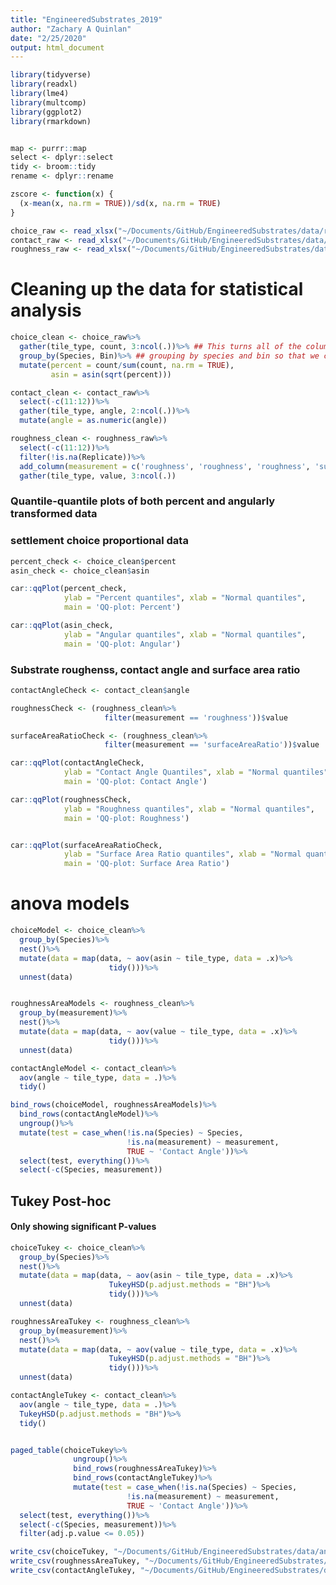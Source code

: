 ```yaml
---
title: "EngineeredSubstrates_2019"
author: "Zachary A Quinlan"
date: "2/25/2020"
output: html_document
---
```

```r
library(tidyverse)
library(readxl)
library(lme4)
library(multcomp)
library(ggplot2)
library(rmarkdown)


map <- purrr::map
select <- dplyr::select
tidy <- broom::tidy
rename <- dplyr::rename

zscore <- function(x) {
  (x-mean(x, na.rm = TRUE))/sd(x, na.rm = TRUE)
}
```

```r
choice_raw <- read_xlsx("~/Documents/GitHub/EngineeredSubstrates/data/raw/choice_cleaned.xlsx")
contact_raw <- read_xlsx("~/Documents/GitHub/EngineeredSubstrates/data/raw/ContactAngle.xlsx")
roughness_raw <- read_xlsx("~/Documents/GitHub/EngineeredSubstrates/data/raw/RoughnessAreaRatio.xlsx")

```

# Cleaning up the data for statistical analysis
```r
choice_clean <- choice_raw%>%
  gather(tile_type, count, 3:ncol(.))%>% ## This turns all of the columns you had into rows
  group_by(Species, Bin)%>% ## grouping by species and bin so that we can calculate percent
  mutate(percent = count/sum(count, na.rm = TRUE),
         asin = asin(sqrt(percent)))

contact_clean <- contact_raw%>%
  select(-c(11:12))%>%
  gather(tile_type, angle, 2:ncol(.))%>%
  mutate(angle = as.numeric(angle))

roughness_clean <- roughness_raw%>%
  select(-c(11:12))%>%
  filter(!is.na(Replicate))%>%
  add_column(measurement = c('roughness', 'roughness', 'roughness', 'surfaceAreaRatio', 'surfaceAreaRatio', 'surfaceAreaRatio'), .before = 1)%>%
  gather(tile_type, value, 3:ncol(.))
```

### Quantile-quantile plots of both percent and angularly transformed data
### settlement choice proportional data
```r
percent_check <- choice_clean$percent
asin_check <- choice_clean$asin

car::qqPlot(percent_check, 
            ylab = "Percent quantiles", xlab = "Normal quantiles",
            main = 'QQ-plot: Percent')

car::qqPlot(asin_check, 
            ylab = "Angular quantiles", xlab = "Normal quantiles",
            main = 'QQ-plot: Angular')

```

### Substrate roughenss, contact angle and surface area ratio
```r
contactAngleCheck <- contact_clean$angle

roughnessCheck <- (roughness_clean%>%
                     filter(measurement == 'roughness'))$value

surfaceAreaRatioCheck <- (roughness_clean%>%
                     filter(measurement == 'surfaceAreaRatio'))$value

car::qqPlot(contactAngleCheck, 
            ylab = "Contact Angle Quantiles", xlab = "Normal quantiles",
            main = 'QQ-plot: Contact Angle')

car::qqPlot(roughnessCheck, 
            ylab = "Roughness quantiles", xlab = "Normal quantiles",
            main = 'QQ-plot: Roughness')


car::qqPlot(surfaceAreaRatioCheck, 
            ylab = "Surface Area Ratio quantiles", xlab = "Normal quantiles",
            main = 'QQ-plot: Surface Area Ratio')

```

# anova models
```r
choiceModel <- choice_clean%>%
  group_by(Species)%>%
  nest()%>%
  mutate(data = map(data, ~ aov(asin ~ tile_type, data = .x)%>%
                      tidy()))%>%
  unnest(data)


roughnessAreaModels <- roughness_clean%>%
  group_by(measurement)%>%
  nest()%>%
  mutate(data = map(data, ~ aov(value ~ tile_type, data = .x)%>%
                      tidy()))%>%
  unnest(data)

contactAngleModel <- contact_clean%>%
  aov(angle ~ tile_type, data = .)%>%
  tidy()

bind_rows(choiceModel, roughnessAreaModels)%>%
  bind_rows(contactAngleModel)%>%
  ungroup()%>%
  mutate(test = case_when(!is.na(Species) ~ Species,
                          !is.na(measurement) ~ measurement,
                          TRUE ~ 'Contact Angle'))%>%
  select(test, everything())%>%
  select(-c(Species, measurement))
```
## Tukey Post-hoc
#### Only showing significant P-values
```r
choiceTukey <- choice_clean%>%
  group_by(Species)%>%
  nest()%>%
  mutate(data = map(data, ~ aov(asin ~ tile_type, data = .x)%>%
                      TukeyHSD(p.adjust.methods = "BH")%>%
                      tidy()))%>%
  unnest(data)

roughnessAreaTukey <- roughness_clean%>%
  group_by(measurement)%>%
  nest()%>%
  mutate(data = map(data, ~ aov(value ~ tile_type, data = .x)%>%
                      TukeyHSD(p.adjust.methods = "BH")%>%
                      tidy()))%>%
  unnest(data)

contactAngleTukey <- contact_clean%>%
  aov(angle ~ tile_type, data = .)%>%
  TukeyHSD(p.adjust.methods = "BH")%>%
  tidy()


paged_table(choiceTukey%>%
              ungroup()%>%
              bind_rows(roughnessAreaTukey)%>%
              bind_rows(contactAngleTukey)%>%
              mutate(test = case_when(!is.na(Species) ~ Species,
                          !is.na(measurement) ~ measurement,
                          TRUE ~ 'Contact Angle'))%>%
  select(test, everything())%>%
  select(-c(Species, measurement))%>%
  filter(adj.p.value <= 0.05))

write_csv(choiceTukey, "~/Documents/GitHub/EngineeredSubstrates/data/analysis/choiceTukey.csv")
write_csv(roughnessAreaTukey, "~/Documents/GitHub/EngineeredSubstrates/data/analysis/roughnessAreaTukey.csv")
write_csv(contactAngleTukey, "~/Documents/GitHub/EngineeredSubstrates/data/analysis/contactAngleTukey.csv")
```

